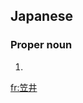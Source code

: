 ==Japanese==
{{ja-kanjitab|かさ|い|yomi=k}}

===Proper noun===
{{ja-pos|かさい|proper}}

# {{surname|lang=ja|sort=かさい}}

[[fr:笠井]]